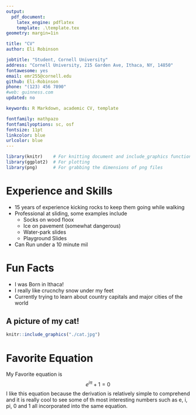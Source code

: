 ```yaml
---
output: 
  pdf_document:
    latex_engine: pdflatex
    template: .\template.tex
geometry: margin=1in

title: "CV"
author: Eli Robinson

jobtitle: "Student, Cornell University"
address: "Cornell University, 215 Garden Ave, Ithaca, NY, 14850"
fontawesome: yes
email: emr255@cornell.edu
github: Eli-Robinson
phone: "(123) 456 7890"
#web: guinness.com
updated: no

keywords: R Markdown, academic CV, template

fontfamily: mathpazo
fontfamilyoptions: sc, osf
fontsize: 11pt
linkcolor: blue
urlcolor: blue
---
```


```r
library(knitr)    # For knitting document and include_graphics function
library(ggplot2)  # For plotting
library(png)      # For grabbing the dimensions of png files
```
# Experience and Skills
* 15 years of experience kicking rocks to keep them going while walking
* Professional at sliding, some examples include
    + Socks on wood floox
    + Ice on pavement (somewhat dangerous)
    + Water-park slides
    + Playground Slides
* Can Run under a 10 minute mil
    
# Fun Facts
* I was Born in Ithaca!
* I really like crucnchy snow under my feet
* Currently trying to learn about country capitals and major cities of the world

## **A picture of my cat!**
```r
knitr::include_graphics("./cat.jpg")
```
# Favorite Equation
My Favorite equation is 
$$
e ^ {i\pi} + 1 = 0
$$
I like this equation because the derivation is relatively simple to comprehend and it is really cool to see some of th most interesting numbers such as e, i, pi, 0 and 1 all incorporated into the same equation.
